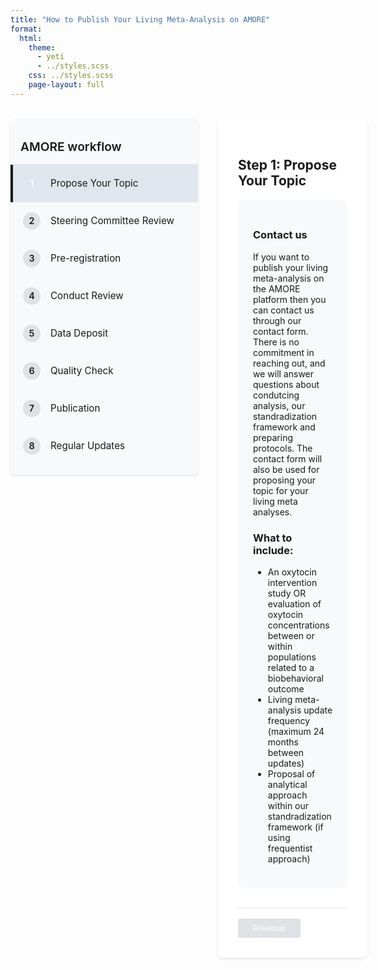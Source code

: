 ```yaml
---
title: "How to Publish Your Living Meta-Analysis on AMORE"
format:
  html:
    theme: 
      - yeti
      - ../styles.scss
    css: ../styles.scss
    page-layout: full
---
```


```{=html}
<div class="wizard-container">
  <div class="wizard-nav">
    <div class="nav-header">
      AMORE workflow 
    </div>
    <ul class="step-list">
      <li class="step-item active" data-step="1">
        <span class="step-number">1</span>
        <span class="step-text">Propose Your Topic</span>
      </li>
      <li class="step-item" data-step="2">
        <span class="step-number">2</span>
        <span class="step-text">Steering Committee Review</span>
      </li>
      <li class="step-item" data-step="3">
        <span class="step-number">3</span>
        <span class="step-text">Pre-registration</span>
      </li>
      <li class="step-item" data-step="4">
        <span class="step-number">4</span>
        <span class="step-text">Conduct Review</span>
      </li>
      <li class="step-item" data-step="5">
        <span class="step-number">5</span>
        <span class="step-text">Data Deposit</span>
      </li>
      <li class="step-item" data-step="6">
        <span class="step-number">6</span>
        <span class="step-text">Quality Check</span>
      </li>
      <li class="step-item" data-step="7">
        <span class="step-number">7</span>
        <span class="step-text">Publication</span>
      </li>
      <li class="step-item" data-step="8">
        <span class="step-number">8</span>
        <span class="step-text">Regular Updates</span>
      </li>
    </ul>
  </div>

<!---------- propose your topic section ---------->
  <div class="wizard-content">
    <div class="step-content active" id="step1">
      <h2>Step 1: Propose Your Topic</h2>
      <div class="content-box">
        <h3>Contact us</h3>
        <p>
        If you want to publish your living meta-analysis on the AMORE platform then you can contact us through our contact form. There is no commitment in reaching out, and we will answer questions about condutcing analysis, our standradization framework and preparing protocols. The contact form will also be used for proposing your topic for your living meta analyses.  
        </p>
        <h3>What to include:</h3>
        <ul>
          <li>An oxytocin intervention study OR evaluation of oxytocin concentrations between or within populations related to a biobehavioral outcome</li>
          <li>Living meta-analysis update frequency (maximum 24 months between updates)</li>
          <li>Proposal of analytical approach within our standradization framework (if using frequentist approach)</li>
        </ul>
      </div>
    </div>

<!---------- steering commitee section ---------->
<div class="step-content" id="step2">
  <h2>Step 2: Steering Committee Review</h2>
  <div class="content-box">
    <h3>Review Process</h3>
    <ul>
      <li>Evaluation that living meta-analysis is within platform remit</li>
      <li>Confirmation that topic is suitable for inclusion</li>
      <li>Verification that all mandatory requirements from checklist are met</li>
      <li>Methodological review and advice if needed</li>
    </ul>
  </div>
</div>

<!---------- pre-registration section ---------->
<div class="step-content" id="step3">
  <h2>Step 3: Pre-registration</h2>
  <div class="content-box">
    <h3>Registration Requirements</h3>
    <ul>
      <!-- Mandatory requirements from your guidelines -->
      <li>Pre-register on PROSPERO if there is a clear health outcome</li>
      <li>OR pre-register on Open Science Framework for other outcomes</li>
      <li>Project will be added to AMORE homepage with its own project page</li>
      <li>Project page will include:
        <ul>
          <li>Links to Pre-registration</li>
          <li>Brief overview of inclusion/exclusion criteria</li>
          <li>Search strings used</li>
        </ul>
      </li>
    </ul>
  </div>
</div>
    
<!-------- Step 4: Conduct Review ------------->
<div class="step-content" id="step4">
  <h2>Step 4: Conduct Review</h2>
  <div class="content-box">
    <h3>Perform systematic review</h3>
    <ul>
      <li>Conduct review based on pre-registered protocol</li>
      <li>Analyses must be performed on free software for reproducibility</li>
      <li>Track any deviations from protocol and document in devation report</li>
    </ul>
  </div>
</div>

<!-------- Step 5: Data Deposit ---------->
<div class="step-content" id="step5">
  <h2>Step 5: Data Deposit</h2>
  <div class="content-box">
    <h3>Data Requirements</h3>
    <ul>
      <li>Deposit complete dataset in recognized repository (e.g. Open Science Framework or Zenodo)</li> 
      <li>Deposit free software script in recognised repository</li>
      <li>Provide deviation report as supplementary material to analysis script</li>
        </ul>
      </li>
    </ul>
  </div>
</div>


<!-------- Step 6: Quality Check ---------->
<div class="step-content" id="step6">
  <h2>Step 6: Quality Check</h2>
  <div class="content-box">
    <h3>Optional Review Process</h3>
    <ul>
      <li>AMORE steering committee can:
        <ul>
          <li>Cross-check analyses and pre-registration</li>
          <li>Verify computational reproducibility</li>
          <li>Review protocol adherence</li>
          <li>Check reported deviations</li>
        </ul>
      </li>
      <li>Committee provides feedback if needed</li>
      <li>Verification ensures transparency and quality</li>
    </ul>
  </div>
</div>

<!--------- Step 7: Publication ----------->
<div class="step-content" id="step7">
  <h2>Step 7: Publication</h2>
  <div class="content-box">
    <h3>Publication Process</h3>
    <ul>
      <li>Publish manuscript on recognized pre-print server (e.g., Open Science Framework)</li>
      <li>Submit to peer-reviewed journal</li>
      <li>Project page will be updated with links to:</li>
        <ul>
          <li>Pre-print</li>
          <li>Published paper</li>
          <li>Deviation report</li>
        </ul>
      </li>
      <li>Ensure all documentation remains accessible</li>
    </ul>
  </div>
</div>

<!----------- Step 8: Regular Updates ------------>
<div class="step-content" id="step8">
  <h2>Step 8: Regular Updates</h2>
  <div class="content-box">
    <h3>Update Requirements</h3>
    <ul>
      <li>Conduct new searches according to update plan</li>
      <li>Maximum time between updates: 24 months</li>
      <li>For each update:
        <ul>
          <li>Document all changes</li>
          <li>Remove any retracted papers</li>
          <li>Update all relevant materials</li>
          <li>Maintain accessibility of all documents</li>
        </ul>
      </li>
      <li>Follow original protocol for consistency</li>
    </ul>
  </div>
</div>


    <div class="wizard-navigation">
      <button class="nav-button prev-button" disabled>Previous</button>
      <button class="nav-button next-button">Next</button>
    </div>
  </div>
</div>

<style>
.wizard-container {
  display: flex;
  gap: 2rem;
  margin: 2rem auto;
  max-width: 1200px;
  min-height: 600px;
}

.wizard-nav {
  flex: 0 0 300px;
  background: #f8f9fa;
  border-radius: 8px;
  padding: 1rem 0;
  box-shadow: 0 2px 4px rgba(0,0,0,0.1);
  position: sticky;
  top: 2rem;
  height: fit-content;
}

.nav-header {
  padding: 1rem;
  font-weight: 600;
  font-size: 1.2rem;
  color: var(--primary-color);
  border-bottom: 1px solid #dee2e6;
}

.step-list {
  list-style: none;
  padding: 0;
  margin: 0;
}

.step-item {
  display: flex;
  align-items: center;
  padding: 1rem;
  cursor: pointer;
  transition: all 0.3s ease;
  border-left: 4px solid transparent;
}

.step-item:hover {
  background: rgba(92, 105, 151, 0.1);
}

.step-item.active {
  background: rgba(9, 64, 116, 0.1);
  border-left-color: var(--primary-color);
}

.step-item.active .step-number {
  background: var(--primary-color);
  color: white;
}

.step-number {
  width: 28px;
  height: 28px;
  background: #dee2e6;
  border-radius: 50%;
  display: flex;
  align-items: center;
  justify-content: center;
  margin-right: 1rem;
  font-weight: 600;
  font-size: 0.9rem;
}

.step-text {
  font-size: 0.95rem;
}

.wizard-content {
  flex: 1;
  padding: 2rem;
  background: white;
  border-radius: 8px;
  box-shadow: 0 2px 4px rgba(0,0,0,0.1);
}

.step-content {
  display: none;
}

.step-content.active {
  display: block;
}

.content-box {
  background: #f8f9fa;
  padding: 1.5rem;
  border-radius: 8px;
  margin-bottom: 1.5rem;
}

.wizard-navigation {
  display: flex;
  justify-content: space-between;
  margin-top: 2rem;
  padding-top: 1rem;
  border-top: 1px solid #dee2e6;
}

.nav-button {
  padding: 0.5rem 1.5rem;
  background: var(--primary-color);
  color: white;
  border: none;
  border-radius: 4px;
  cursor: pointer;
  transition: all 0.3s ease;
}

.nav-button:hover:not(:disabled) {
  background: var(--secondary-color);
}

.nav-button:disabled {
  background: #dee2e6;
  cursor: not-allowed;
}

@media (max-width: 768px) {
  .wizard-container {
    flex-direction: column;
  }

  .wizard-nav {
    flex: none;
    width: 100%;
    position: relative;
    top: 0;
  }
}
</style>

<script>
document.addEventListener('DOMContentLoaded', function() {
    const stepItems = document.querySelectorAll('.step-item');
    const stepContents = document.querySelectorAll('.step-content');
    const prevButton = document.querySelector('.prev-button');
    const nextButton = document.querySelector('.next-button');
    let currentStep = 1;
    
    function setActiveStep(stepNumber) {
        // Update navigation items
        stepItems.forEach(item => {
            if (parseInt(item.dataset.step) === stepNumber) {
                item.classList.add('active');
            } else {
                item.classList.remove('active');
            }
        });
        
        // Update content sections
        stepContents.forEach(content => {
            if (content.id === `step${stepNumber}`) {
                content.classList.add('active');
            } else {
                content.classList.remove('active');
            }
        });
        
        // Update button states
        prevButton.disabled = stepNumber === 1;
        nextButton.disabled = stepNumber === 8;
        
        currentStep = stepNumber;
    }
    
    // Add click handlers for step items
    stepItems.forEach(item => {
        item.addEventListener('click', () => {
            const stepNumber = parseInt(item.dataset.step);
            setActiveStep(stepNumber);
        });
    });
    
    // Add click handlers for navigation buttons
    prevButton.addEventListener('click', () => {
        if (currentStep > 1) {
            setActiveStep(currentStep - 1);
        }
    });
    
    nextButton.addEventListener('click', () => {
        if (currentStep < 8) {
            setActiveStep(currentStep + 1);
        }
    });

    // Initialize the first step
    setActiveStep(1);
});
</script>
```